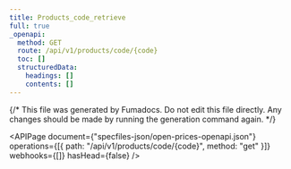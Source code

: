 ```yaml
---
title: Products_code_retrieve
full: true
_openapi:
  method: GET
  route: /api/v1/products/code/{code}
  toc: []
  structuredData:
    headings: []
    contents: []
---
```


{/* This file was generated by Fumadocs. Do not edit this file directly. Any changes should be made by running the generation command again. */}

<APIPage
  document={"specfiles-json/open-prices-openapi.json"}
  operations={[{ path: "/api/v1/products/code/{code}", method: "get" }]}
  webhooks={[]}
  hasHead={false}
/>
